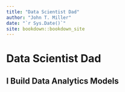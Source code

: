 ```yaml
--- 
title: "Data Scientist Dad"
author: "John T. Miller"
date: "`r Sys.Date()`"
site: bookdown::bookdown_site
---
```


# Data Scientist Dad

## I Build Data Analytics Models

